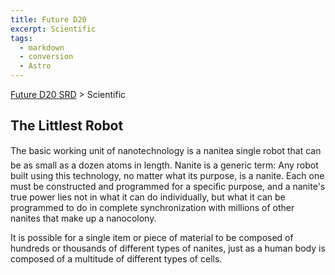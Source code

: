 ```yaml
---
title: Future D20
excerpt: Scientific
tags:
  - markdown
  - conversion
  - Astro
---
```






[Future D20 SRD]( / ) > Scientific




## The Littlest Robot


The basic working unit of nanotechnology is a nanitea single robot that can be as small as a dozen atoms in length. Nanite is a generic term: Any robot built using this technology, no matter what its purpose, is a nanite. Each one must be constructed and programmed for a specific purpose, and a nanite's true power lies not in what it can do individually, but what it can be programmed to do in complete synchronization with millions of other nanites that make up a nanocolony.


It is possible for a single item or piece of material to be composed of hundreds or thousands of different types of nanites, just as a human body is composed of a multitude of different types of cells.



